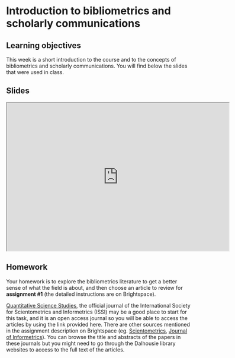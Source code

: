 # Introduction to bibliometrics and scholarly communications

## Learning objectives

This week is a short introduction to the course and to the concepts of bibliometrics and scholarly communications. You will find below the slides that were used in class.

## Slides

<iframe width="600" height="400" marginheight="0" marginwidth="0" src="https://pmongeon.github.io//bibliometrics-and-scholarly-communication/slides/introduction.html">

</iframe>

## Homework

Your homework is to explore the bibliometrics literature to get a better sense of what the field is about, and then choose an article to review for **assignment #1** (the detailed instructions are on Brightspace).

[Quantitative Science Studies](https://direct.mit.edu/qss), the official journal of the International Society for Scientometrics and Informetrics (ISSI) may be a good place to start for this task, and it is an open access journal so you will be able to access the articles by using the link provided here. There are other sources mentioned in the assignment description on Brightspace (eg. [Scientometrics](https://www.springer.com/journal/11192), [Journal of Informetrics](https://www.sciencedirect.com/journal/journal-of-informetrics)). You can browse the title and abstracts of the papers in these journals but you might need to go through the Dalhousie library websites to access to the full text of the articles.
